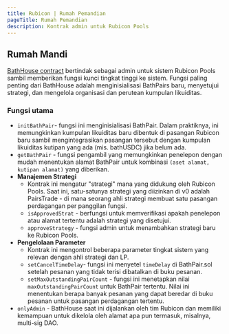 ```yaml
---
title: Rubicon | Rumah Pemandian
pageTitle: Rumah Pemandian
description: Kontrak admin untuk Rubicon Pools
---
```


## Rumah Mandi

[BathHouse contract](https://github.com/RubiconDeFi/rubicon\_protocol/blob/master/contracts/rubiconPools/BathHouse.sol) bertindak sebagai admin untuk sistem Rubicon Pools sambil memberikan fungsi kunci tingkat tinggi ke sistem. Fungsi paling penting dari BathHouse adalah menginisialisasi BathPairs baru, menyetujui strategi, dan mengelola organisasi dan perutean kumpulan likuiditas.

### Fungsi utama

* `initBathPair`- fungsi ini menginisialisasi BathPair. Dalam praktiknya, ini memungkinkan kumpulan likuiditas baru dibentuk di pasangan Rubicon baru sambil mengintegrasikan pasangan tersebut dengan kumpulan likuiditas kutipan yang ada (mis. bathUSDC) jika belum ada.
* `getBathPair` - fungsi pengambil yang memungkinkan penelepon dengan mudah menentukan alamat BathPair untuk kombinasi `(aset alamat, kutipan alamat)` yang diberikan.
* **Manajemen Strategi**
  * Kontrak ini mengatur "strategi" mana yang didukung oleh Rubicon Pools. Saat ini, satu-satunya strategi yang diizinkan di v0 adalah PairsTrade - di mana seorang ahli strategi membuat satu pasangan perdagangan per panggilan fungsi.
  * `isApprovedStrat` - berfungsi untuk memverifikasi apakah penelepon atau alamat tertentu adalah strategi yang disetujui.
  * `approveStrategy` - fungsi admin untuk menambahkan strategi baru ke Rubicon Pools.
* **Pengelolaan Parameter**
  * Kontrak ini mengontrol beberapa parameter tingkat sistem yang relevan dengan ahli strategi dan LP.
  * `setCancelTimeDelay`- fungsi ini menyetel `timeDelay` di BathPair.sol setelah pesanan yang tidak terisi dibatalkan di buku pesanan.
  * `setMaxOutstandingPairCount` - fungsi ini menetapkan nilai `maxOutstandingPairCount` untuk BathPair tertentu. Nilai ini menentukan berapa banyak pesanan yang dapat beredar di buku pesanan untuk pasangan perdagangan tertentu.
* `onlyAdmin` - BathHouse saat ini dijalankan oleh tim Rubicon dan memiliki kemampuan untuk dikelola oleh alamat apa pun termasuk, misalnya, multi-sig DAO.